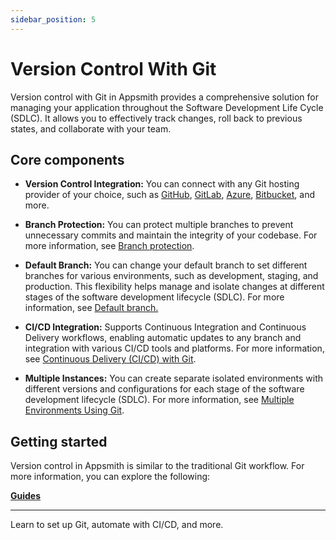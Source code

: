 ```yaml
---
sidebar_position: 5
---
```


# Version Control With Git

Version control with Git in Appsmith provides a comprehensive solution for managing your application throughout the Software Development Life Cycle (SDLC). It allows you to effectively track changes, roll back to previous states, and collaborate with your team. 



<ZoomImage src="/img/git-version-control.png" alt="" caption=""/>



## Core components


- **Version Control Integration:** You can connect with any Git hosting provider of your choice, such as [GitHub](/advanced-concepts/version-control-with-git/guides/setup-github), [GitLab](/advanced-concepts/version-control-with-git/guides/setup-gitlab), [Azure](/advanced-concepts/version-control-with-git/guides/setup-other-provider), [Bitbucket](/advanced-concepts/version-control-with-git/guides/setup-bitbucket), and more.

- **Branch Protection:** You can protect multiple branches to prevent unnecessary commits and maintain the integrity of your codebase. For more information, see [Branch protection](/advanced-concepts/version-control-with-git/reference/git-settings#branch-protection).

- **Default Branch:**  You can change your default branch to set different branches for various environments, such as development, staging, and production. This flexibility helps manage and isolate changes at different stages of the software development lifecycle (SDLC). For more information, see [Default branch.](/advanced-concepts/version-control-with-git/reference/git-settings#default-branch)


- **CI/CD Integration:** Supports Continuous Integration and Continuous Delivery workflows, enabling automatic updates to any branch and integration with various CI/CD tools and platforms. For more information, see [Continuous Delivery (CI/CD) with Git](/advanced-concepts/version-control-with-git/cd-with-git).

- **Multiple Instances:** You can create separate isolated environments with different versions and configurations for each stage of the software development lifecycle (SDLC). For more information, see [ Multiple Environments Using Git](/advanced-concepts/version-control-with-git/environments-with-git).



## Getting started

Version control in Appsmith is similar to the traditional Git workflow. For more information, you can explore the following:



<div className="containerGridSampleApp">
    <div className="containerColumnSampleApp columnGrid column-one">
        <div className="containerCol">
           <a href="/advanced-concepts/version-control-with-git/guides/overview"><strong>Guides</strong></a>
        </div><hr className="gradient-hr" />
        <div className="containerDescription">Learn to set up Git, automate with CI/CD, and more.</div>
    </div>
    <div className="columnGrid column-two" style={{margin: "10px"}}>
   </div>
</div>